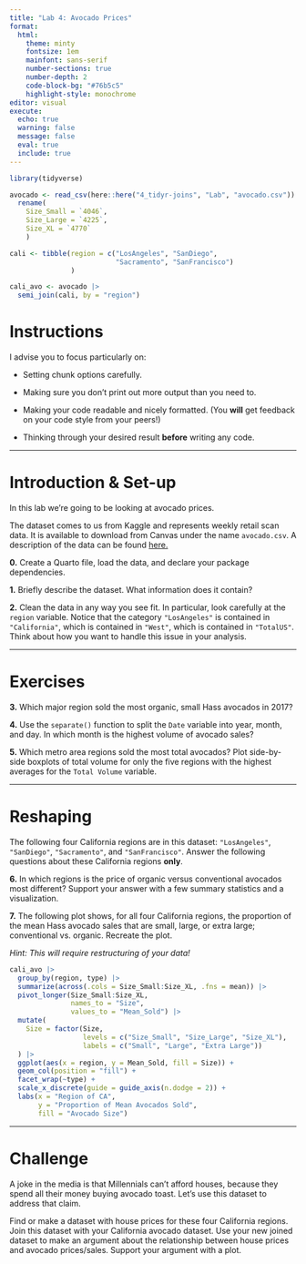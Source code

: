 ```yaml
---
title: "Lab 4: Avocado Prices"
format: 
  html: 
    theme: minty
    fontsize: 1em
    mainfont: sans-serif
    number-sections: true
    number-depth: 2
    code-block-bg: "#76b5c5"
    highlight-style: monochrome
editor: visual
execute: 
  echo: true
  warning: false
  message: false
  eval: true
  include: true
---
```


```r

library(tidyverse)

avocado <- read_csv(here::here("4_tidyr-joins", "Lab", "avocado.csv")) |> 
  rename(
    Size_Small = `4046`,
    Size_Large = `4225`,
    Size_XL = `4770`
    )

cali <- tibble(region = c("LosAngeles", "SanDiego",
                          "Sacramento", "SanFrancisco")
               )

cali_avo <- avocado |> 
  semi_join(cali, by = "region")
```


# Instructions

I advise you to focus particularly on:

* Setting chunk options carefully.

* Making sure you don't print out more output than you need to.

* Making your code readable and nicely formatted. (You **will** get feedback on
your code style from your peers!)

* Thinking through your desired result **before** writing any code.

---

# Introduction & Set-up

In this lab we're going to be looking at avocado prices. 

The dataset comes to us from Kaggle and represents weekly retail scan data. 
It is available to download from Canvas under the name `avocado.csv`.  A
description of the data can be found [here.](https://www.kaggle.com/neuromusic/avocado-prices)

__0.__ Create a Quarto file, load the data, and declare your package
dependencies. 


__1.__ Briefly describe the dataset. What information does it contain?


__2.__ Clean the data in any way you see fit. In particular, look carefully at
the `region` variable.  Notice that the category `"LosAngeles"` is contained in
`"California"`, which is contained in `"West"`, which is contained in 
`"TotalUS"`. Think about how you want to handle this issue in your analysis.

---

# Exercises


__3.__ Which major region sold the most organic, small Hass avocados in 2017? 


__4.__ Use the `separate()` function to split the `Date` variable into year,
month, and day. In which month is the highest volume of avocado sales?


__5.__ Which metro area regions sold the most total avocados?  Plot side-by-side
boxplots of total volume for only the five regions with the highest averages
for the `Total Volume` variable. 

---

# Reshaping

The following four California regions are in this dataset: `"LosAngeles"`,
`"SanDiego"`, `"Sacramento"`, and `"SanFrancisco"`.  Answer the following
questions about these California regions **only**.  


__6.__ In which regions is the price of organic versus conventional avocados
most different?  Support your answer with a few summary statistics and a 
visualization. 


__7.__  The following plot shows, for all four California regions, the 
proportion of the mean Hass avocado sales that are small, large,
or extra large; conventional vs. organic.  Recreate the plot.

*Hint: This will require restructuring of your data!*


```r
cali_avo |> 
  group_by(region, type) |>
  summarize(across(.cols = Size_Small:Size_XL, .fns = mean)) |>
  pivot_longer(Size_Small:Size_XL, 
               names_to = "Size", 
               values_to = "Mean_Sold") |>
  mutate(
    Size = factor(Size, 
                  levels = c("Size_Small", "Size_Large", "Size_XL"),
                  labels = c("Small", "Large", "Extra Large"))
  ) |>
  ggplot(aes(x = region, y = Mean_Sold, fill = Size)) +
  geom_col(position = "fill") + 
  facet_wrap(~type) + 
  scale_x_discrete(guide = guide_axis(n.dodge = 2)) + 
  labs(x = "Region of CA", 
       y = "Proportion of Mean Avocados Sold", 
       fill = "Avocado Size")


```

---

# Challenge 

A joke in the media is that Millennials can't afford houses, because they spend
all their money buying avocado toast.  Let's use this dataset to address that 
claim.

Find or make a dataset with house prices for these four California regions. Join
this dataset with your California avocado dataset.  Use your new joined dataset
to make an argument about the relationship between house prices and avocado
prices/sales.  Support your argument with a plot.
